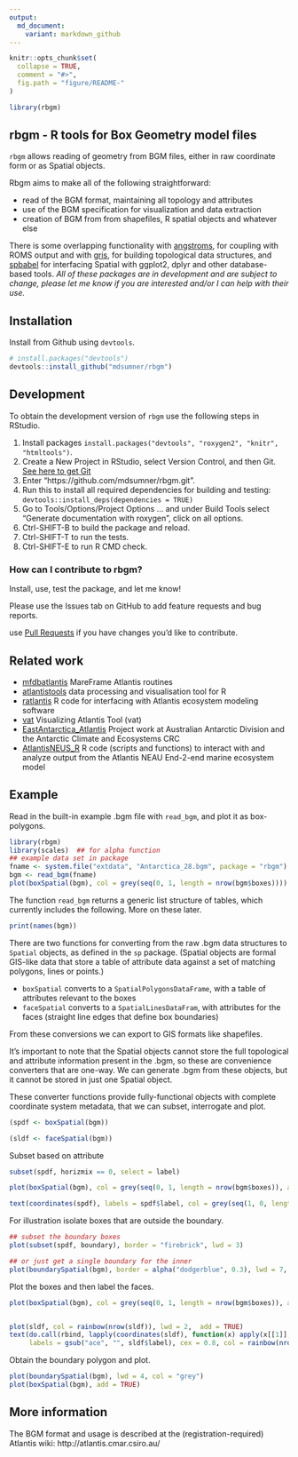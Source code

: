 ```yaml
---
output:
  md_document:
    variant: markdown_github
---
```


<!-- README.md is generated from README.Rmd. Please edit that file -->

```r
knitr::opts_chunk$set(
  collapse = TRUE,
  comment = "#>",
  fig.path = "figure/README-"
)

library(rbgm)
```

## rbgm - R tools for Box Geometry model files

`rbgm` allows reading of geometry from BGM files, either in raw
coordinate form or as Spatial objects. 

Rbgm aims to make all of the following straightforward: 

* read of the BGM format, maintaining all topology and attributes
* use of the BGM specification for visualization and data extraction
* creation of BGM from from shapefiles, R spatial objects and whatever else

There is some overlapping functionality with [angstroms](https://github.com/mdsumner/angstroms), for coupling with ROMS output and with [gris](https://github.com/mdsumner/gris), for building
topological data structures, and [spbabel](https://github.com/mdsumner/babel) for interfacing Spatial with ggplot2, dplyr and other database-based tools. *All of these packages are in development and are subject to change, please let me know if you are interested and/or I can help with their use.* 

## Installation

Install from Github using `devtools`. 

```r
# install.packages("devtools")
devtools::install_github("mdsumner/rbgm")
```

## Development

To obtain the development version of `rbgm` use the following steps in RStudio. 

1. Install packages `install.packages("devtools", "roxygen2", "knitr", "htmltools")`.  
2. Create a New Project in RStudio, select Version Control, and then Git. [See here to get Git]( https://support.rstudio.com/hc/en-us/articles/200532077?version=0.99.892&mode=desktop)
3. Enter "https://github.com/mdsumner/rbgm.git".
4. Run this to install all required dependencies for building and testing: `devtools::install_deps(dependencies = TRUE)`
5. Go to Tools/Options/Project Options ... and under Build Tools select "Generate documentation with roxygen", click on all options.
6. Ctrl-SHIFT-B to build the package and reload.
7. Ctrl-SHIFT-T to run the tests. 
8. Ctrl-SHIFT-E to run R CMD check.


### How can I contribute to rbgm? 

Install, use, test the package, and let me know! 

Please use the Issues tab on GitHub to add feature requests and bug reports. 

use [Pull Requests](http://r-pkgs.had.co.nz/git.html#git-pullreq) if you have changes you'd like to contribute. 

## Related work


* [mfdbatlantis](https://github.com/mareframe/mfdbatlantis) MareFrame Atlantis routines
* [atlantistools](https://github.com/alketh/atlantistools) data processing and visualisation tool for R
* [ratlantis](https://github.com/jsgosnell/ratlantis)  R code for interfacing with Atlantis ecosystem modeling software
* [vat](https://github.com/mareframe/vat)	 Visualizing Atlantis Tool (vat)
* [EastAntarctica_Atlantis](https://github.com/AustralianAntarcticDivision/EastAntarctica_Atlantis) Project work at Australian Antarctic Division and the Antarctic Climate and Ecosystems CRC
* [AtlantisNEUS_R](https://github.com/erikjsolsen/AtlantisNEUS_R) R code (scripts and functions) to interact with and analyze output from the Atlantis NEAU End-2-end marine ecosystem model


## Example

Read in the built-in example .bgm file with `read_bgm`, and plot it as box-polygons. 

```r
library(rbgm)
library(scales)  ## for alpha function
## example data set in package
fname <- system.file("extdata", "Antarctica_28.bgm", package = "rbgm")
bgm <- read_bgm(fname)
plot(boxSpatial(bgm), col = grey(seq(0, 1, length = nrow(bgm$boxes))))
```

The function `read_bgm` returns a generic list structure of tables, which currently includes the following. More on these later. 

```r
print(names(bgm))
```

There are two functions for converting from the raw .bgm data structures to `Spatial` objects, as defined in the `sp` package. (Spatial objects are formal GIS-like data that store a table of attribute data against a set of matching polygons, lines or points.)

* `boxSpatial` converts to a `SpatialPolygonsDataFrame`, with a table of attributes relevant to the boxes
* `faceSpatial` converts to a `SpatialLinesDataFram`, with attributes for the faces (straight line edges that define box boundaries)

From these conversions we can export to GIS formats like shapefiles. 

It's important to note that the Spatial objects cannot store the full topological and attribute information present in the .bgm, so these are convenience converters that are one-way. We can generate .bgm from these objects, but it cannot be stored in just one Spatial object. 

These converter functions provide fully-functional objects with complete coordinate system metadata, that we can subset, interrogate and plot. 

```r
(spdf <- boxSpatial(bgm))

(sldf <- faceSpatial(bgm))
```


Subset based on attribute

```r
subset(spdf, horizmix == 0, select = label)

plot(boxSpatial(bgm), col = grey(seq(0, 1, length = nrow(bgm$boxes)), alpha = 0.5))

text(coordinates(spdf), labels = spdf$label, col = grey(seq(1, 0, length = nrow(bgm$boxes))), cex = 0.8)
```

For illustration isolate boxes that are outside the boundary. 

```r
## subset the boundary boxes
plot(subset(spdf, boundary), border = "firebrick", lwd = 3)

## or just get a single boundary for the inner
plot(boundarySpatial(bgm), border = alpha("dodgerblue", 0.3), lwd = 7, add = TRUE)
```

Plot the boxes and then label the faces. 

```r
plot(boxSpatial(bgm), col = grey(seq(0, 1, length = nrow(bgm$boxes)), alpha = 0.5))


plot(sldf, col = rainbow(nrow(sldf)), lwd = 2,  add = TRUE)
text(do.call(rbind, lapply(coordinates(sldf), function(x) apply(x[[1]], 2, mean))), 
     labels = gsub("ace", "", sldf$label), cex = 0.8, col = rainbow(nrow(sldf)), pos = 3)
```

Obtain the boundary polygon and plot. 

```r
plot(boundarySpatial(bgm), lwd = 4, col = "grey")
plot(boxSpatial(bgm), add = TRUE)
```

## More information

The BGM format and usage is described at the (registration-required) Atlantis wiki: http://atlantis.cmar.csiro.au/


